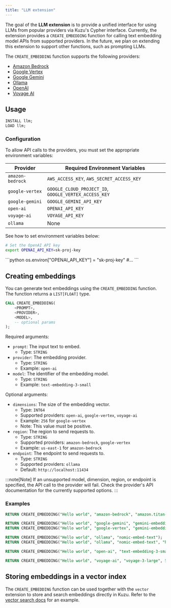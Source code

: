 ```yaml
---
title: "LLM extension"
---
```



The goal of the **LLM extension** is to provide a unified interface for using LLMs from popular providers via Kuzu's Cypher interface.
Currently, the extension provides a `CREATE_EMBEDDING` function for calling text embedding model APIs from supported providers.
In the future, we plan on extending this extension to support other functions, such as prompting LLMs.

The `CREATE_EMBEDDING` function supports the following providers:

* [Amazon Bedrock](https://docs.aws.amazon.com/bedrock/latest/userguide/titan-embedding-models.html)
* [Google Vertex](https://cloud.google.com/vertex-ai/generative-ai/docs/embeddings/get-text-embeddings)
* [Google Gemini](https://ai.google.dev/gemini-api/docs/embeddings)
* [Ollama](https://ollama.com/blog/embedding-models)
* [OpenAI](https://platform.openai.com/docs/guides/embeddings)
* [Voyage AI](https://docs.voyageai.com/docs/embeddings)

## Usage

```sql
INSTALL llm;
LOAD llm;
```

### Configuration

To allow API calls to the providers, you must set the appropriate environment variables:

| Provider | Required Environment Variables |
| --- | --- |
| `amazon-bedrock` | `AWS_ACCESS_KEY`, `AWS_SECRET_ACCESS_KEY` |
| `google-vertex` | `GOOGLE_CLOUD_PROJECT_ID`, `GOOGLE_VERTEX_ACCESS_KEY` |
| `google-gemini` | `GOOGLE_GEMINI_API_KEY` |
| `open-ai` | `OPENAI_API_KEY` |
| `voyage-ai` | `VOYAGE_API_KEY` |
| `ollama` | None |

See how to set environment variables below:

<Tabs>
<TabItem value="bash" label="Terminal">

```bash
# Set the OpenAI API key
export OPENAI_API_KEY=sk-proj-key
```

</TabItem>

<TabItem value="python" label="Python">
```python
os.environ["OPENAI_API_KEY"] = "sk-proj-key"
#...
```

</TabItem>
</Tabs>

## Creating embeddings

You can generate text embeddings using the `CREATE_EMBEDDING` function. The function returns a `LIST[FLOAT]` type.

```sql
CALL CREATE_EMBEDDING(
    <PROMPT>,
    <PROVIDER>,
    <MODEL>,
    -- optional params
);
```

Required arguments:

- `prompt`: The input text to embed.
    - Type: `STRING`
- `provider`: The embedding provider.
    - Type: `STRING`
    - Example: `open-ai`
- `model`: The identifier of the embedding model.
    - Type: `STRING`
    - Example: `text-embedding-3-small`

Optional arguments:

- `dimensions`: The size of the embedding vector.
    - Type: `INT64`
    - Supported providers: `open-ai`, `google-vertex`, `voyage-ai`
    - Example: `256` for `google-vertex`
    - Note: This value must be positive.
- `region`: The region to send requests to.
    - Type: `STRING`
    - Supported providers: `amazon-bedrock`, `google-vertex`
    - Example: `us-east-1` for `amazon-bedrock`
- `endpoint`: The endpoint to send requests to.
    - Type: `STRING`
    - Supported providers: `ollama`
    - Default: `http://localhost:11434`

:::note[Note]
If an unsupported model, dimension, region, or endpoint is specified, the API call to the provider will fail. Check the provider's API documentation for the currently supported options.
:::

### Examples

```sql
RETURN CREATE_EMBEDDING("Hello world", "amazon-bedrock", "amazon.titan-embed-text-v1", "us-east-1");

RETURN CREATE_EMBEDDING("Hello world", "google-gemini", "gemini-embedding-exp-03-07");
RETURN CREATE_EMBEDDING("Hello world", "google-vertex", "gemini-embedding-001", 256, "us-east1");

RETURN CREATE_EMBEDDING("Hello world", "ollama", "nomic-embed-text");
RETURN CREATE_EMBEDDING("Hello world", "ollama", "nomic-embed-text", "http://endpoint.example.com:8000");

RETURN CREATE_EMBEDDING("Hello world", "open-ai", "text-embedding-3-small");

RETURN CREATE_EMBEDDING("Hello world", "voyage-ai", "voyage-3-large", 512);
```

## Storing embeddings in a vector index

The `CREATE_EMBEDDING` function can be used together with the `vector` extension to store and search embeddings
directly in Kuzu. Refer to the [vector search docs](/extensions/vector) for an example.
